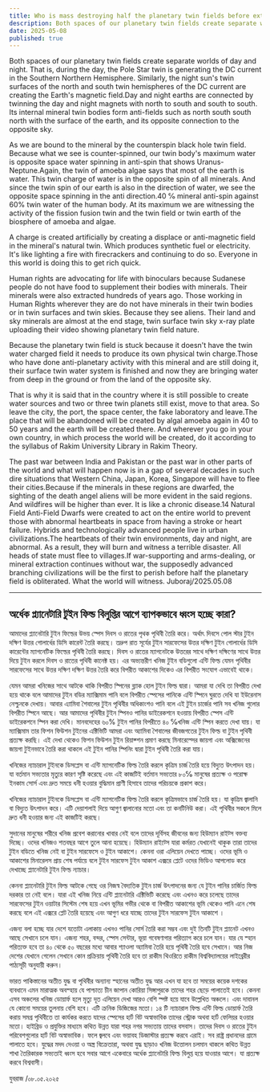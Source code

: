 ```yaml
---
title: Who is mass destroying half the planetary twin fields before extinction?
description: Both spaces of our planetary twin fields create separate worlds of day and night. That is, during the day, the Pole Star twin is generating the DC current in the Southern Northern Hemisphere. Similarly, the night sun's twin surfaces of the north and south twin hemispheres of the DC current are creating the Earth's magnetic field.
date: 2025-05-08
published: true
---
```


Both spaces of our planetary twin fields create separate worlds of day and night. That is, during the day, the Pole Star twin is generating the DC current in the Southern Northern Hemisphere. Similarly, the night sun's twin surfaces of the north and south twin hemispheres of the DC current are creating the Earth's magnetic field.Day and night earths are connected by twinning the day and night magnets with north to south and south to south. Its internal mineral twin bodies form anti-fields such as north south south north with the surface of the earth, and its opposite connection to the opposite sky.

As we are bound to the mineral by the counterspin black hole twin field. Because what we see is counter-spinned, our twin body's maximum water is opposite space water spinning in anti-spin that shows Uranus-Neptune.Again, the twin of amoeba algae says that most of the earth is water. This twin charge of water is in the opposite spin of all minerals. And since the twin spin of our earth is also in the direction of water, we see the opposite space spinning in the anti direction.40 ℅ mineral anti-spin against 60% twin water of the human body. At its maximum we are witnessing the activity of the fission fusion twin and the twin field or twin earth of the biosphere of amoeba and algae.

A charge is created artificially by creating a displace or anti-magnetic field in the mineral's natural twin. Which produces synthetic fuel or electricity. It's like lighting a fire with firecrackers and continuing to do so. Everyone in this world is doing this to get rich quick.

Human rights are advocating for life with binoculars because Sudanese people do not have food to supplement their bodies with minerals. Their minerals were also extracted hundreds of years ago. Those working in Human Rights wherever they are do not have minerals in their twin bodies or in twin surfaces and twin skies.
Because they see aliens. Their land and sky minerals are almost at the end stage, twin surface twin sky x-ray plate uploading their video showing planetary twin field nature.

Because the planetary twin field is stuck because it doesn't have the twin water charged field it needs to produce its own physical twin charge.Those who have done anti-planetary activity with this mineral and are still doing it, their surface twin water system is finished and now they are bringing water from deep in the ground or from the land of the opposite sky.

That is why it is said that in the country where it is still possible to create water sources and two or three twin planets still exist, move to that area. So leave the city, the port, the space center, the fake laboratory and leave.The place that will be abandoned will be created by algal amoeba again in 40 to 50 years and the earth will be created there.
And wherever you go in your own country, in which process the world will be created, do it according to the syllabus of Rakim University Library in Rakim Theory.

The past war between India and Pakistan or the past war in other parts of the world and what will happen now is in a gap of several decades in such dire situations that Western China, Japan, Korea, Singapore will have to flee their cities.Because if the minerals in these regions are dwarfed, the sighting of the death angel aliens will be more evident in the said regions. And wildfires will be higher than ever. It is like a chronic disease.14 Natural Field Anti-Field Dwarfs were created to act on the entire world to prevent those with abnormal heartbeats in space from having a stroke or heart failure. Hybrids and technologically advanced people live in urban civilizations.The heartbeats of their twin environments, day and night, are abnormal. As a result, they will burn and witness a terrible disaster. All heads of state must flee to villages.If war-supporting and arms-dealing, or mineral extraction continues without war, the supposedly advanced branching civilizations will be the first to perish before half the planetary field is obliterated. What the world will witness.
Juboraj/2025.05.08

---

## অর্ধেক প্ল‍্যানেটারি টুইন ফিল্ড বিলুপ্তির আগে ব‍্যাপকভাবে ধ্বংস হচ্ছে কারা?

আমাদের প্ল‍্যানেটারি টুইন ফিল্ডের উভয় স্পেস দিবস ও রাতের পৃথক পৃথিবী তৈরি করে। অর্থাৎ দিবসে পোল স্টার টুইন দক্ষিণ উত্তর গোলার্ধের ডিসি কারেন্ট তৈরি করছে। তদ্রুপ রাত সূর্যের টুইন সারফেসের উত্তর দক্ষিণ টুইন গোলার্ধের ডিসি কারেন্টের ম‍্যাগনেটিক ফিল্ডের পৃথিবী তৈরি করছে। দিবস ও রাতের ম‍্যাগনেটকে উত্তরের সাথে দক্ষিণ দক্ষিণের সাথে উত্তর দিয়ে টুইন করলে দিবস ও রাতের পৃথিবী কানেক্ট হয়। এর অভ‍্যন্তরীণ খনিজ টুইন বডিগুলো এন্টি ফিল্ড যেমন পৃথিবীর সারফেসের সাথে উত্তর দক্ষিণ দক্ষিণ উত্তর তৈরি করে বিপরীত আকাশের দিকেও এর বিপরীত সংযোগ এভাবেই থাকে।

যেমন আমরা খনিজের সাথে আটকে থাকি বিপরীত স্পিনের ব্ল‍্যাক হোল টুইন ফিল্ড দ্বারা। আমরা যা দেখি তা বিপরীত দেখা হয়ে থাকে বলে আমাদের টুইন বডির ম‍্যাক্সিমাম পানি বলে বিপরীত স্পেসের পানিকে এন্টি স্পিনে ঘুরতে দেখি যা ইউরেনাস নেপ্চুনকে দেখায়। আবার এ‍্যামিবা শৈবালের টুইন পৃথিবীর অধিকাংশও পানি বলে এই টুইন চার্জের পানি সব খনিজ গুলোর বিপরীত স্পিনে আছে। আর আমাদের পৃথিবীর টুইন স্পিনও পানির ডাইরেকশনে হওয়ায় বিপরীত স্পেস এন্টি ডাইরেকশনে স্পিন করা দেখি। মানবদেহের ৬০% টুইন পানির বিপরীতে ৪০ ℅খনিজ এন্টি স্পিন করতে দেখা যায়। যা ম‍্যাক্সিমাম তার ফিশন ফিউশন টুইনের এক্টিভিটি আমরা এবং অ‍্যামিবা শৈবালের  জীবজগতের টুইন ফিল্ড বা টুইন ‍পৃথিবী প্রত‍্যক্ষ করছি। 
এই দেখা থেকেও ফিশন ফিউশন টুইন রিয়াক্শন
প্রমাণ করছে মিনারেল্সের জায়গা এবং অক্সিজেনের জায়গা টুইনভাবে তৈরি করা থাকলে এই টুইন পানির স্পিনিং দ্বারা টুইন পৃথিবী তৈরি করা যায়।

খনিজের ন‍্যাচারাল টুইনকে ডিসপ্লেস বা এন্টি ম‍্যাগনেটিক ফিল্ড তৈরি করলে কৃত্রিম চার্জ তৈরি হয়ে বিদ‍্যুত উৎপাদন হয়। যা বর্তমান সভ‍্যতার মৃত‍্যুর কারণ সৃষ্টি করেছে এবং এই কাজটিই বর্তমান সভ‍্যতার ৮০℅ মানুষের প্রত‍্যক্ষ ও পরোক্ষ ইনকাম সোর্স এবং দ্রুত সময়ে ধনী হওয়ার বুদ্ধিমান প্রাণী হিসাবে তাদের পরিচয়কে প্রকাশ করে।

খনিজের ন‍্যাচারাল টুইনকে ডিসপ্লেস বা এন্টি ম‍্যাগনেটিক ফিল্ড তৈরি করলে কৃত্রিমভাবে চার্জ তৈরি হয়। যা কৃত্রিম জ্বালানি বা বিদ‍্যুত উৎপাদন করে। এটি দেয়াশলাই দিয়ে আগুণ জ্বালানোর মতো এবং তা কনটিনিউ করা। এই পৃথিবীর সকলে মিলে দ্রুত ধনী হওয়ার জন‍্য এই কাজটিই করছে। 

সুদানের মানুষের শরীরে খনিজ প্রবেশ করানোর খাবার নেই বলে তাদের দূর্বিসহ জীবনের জন‍্য হিউম‍্যান রাইট্স বক্তব‍্য দিচ্ছে। ওদের খনিজও শতবছর আগে তুলে আনা হয়েছে। হিউম‍্যান রাইট্সে যারা কর্মরত যেখানেই থাকুক তারা তাদের টুইন বডিতে খনিজ নেই বা টুইন সারফেসে ও টুইন আকাশে। কেননা ওরা এলিয়েন দেখতে পাচ্ছে। ওদের ভূমি ও আকাশের মিনারেলস প্রায় শেষ পর্যায়ে বলে টুইন সারফেস টুইন আকাশ এক্সরে প্লেটে ওদের ভিডিও আপলোড করে দেখাচ্ছে প্ল‍্যানেটারি টুইন ফিল্ড ন‍্যাচার।

কেননা প্ল‍্যানেটারি টুইন ফিল্ড আটকে গেছে ওর নিজস্ব বৈদ‍্যতিক টুইন চার্জ উৎপাদনের জন‍্য যে টুইন পানির চার্জিত ফিল্ড দরকার তা নেই বলে।
যারা এই খনিজ নিয়ে এন্টি প্ল‍্যানেটারি এক্টিভিটি করেছে এবং এখনও করে চলেছে তাদের সারফেসের টুইন ওয়াটার সিস্টেম শেষ হয়ে এখন ভূমির গভীর থেকে বা বিপরীত আকাশের ভূমি থেকেও পানি এনে শেষ করছে বলে এই এক্সরে প্লেট তৈরি হয়েছে এবং আগুণ ধরে যাচ্ছে তাদের টুইন সারফেস টুইন আকাশে । 

এজন‍্য বলা হচ্ছে যার দেশে যতোটা এলাকায়  এখনও পানির সোর্স তৈরি করা সম্ভব এবং দুই তিনটি টুইন প্ল‍্যানেট এখনও আছে সেখানে চলে যান। এজন‍্য শহর, বন্দর, স্পেস সেন্টার, ভূয়া গবেষণাগার  পরিত‍‍্যাগ করে চলে যান। যার যে স্হান পরিত‍্যক্ত হবে তা ৪০ থেকে ৫০ বছরের মধ‍্যে আবার শ‍্যাওলা অ‍্যামিবা তৈরি হয়ে পৃথিবী তৈরি হবে সেখানে।
আর নিজ দেশের যেখানে গেলেন সেখানে কোন প্রক্রিয়ায় পৃথিবী তৈরি হবে তা রাকীম থিওরিতে রাকীম বিশ্ববিদ্যালয়ের লাইব্রেরীর পাঠ‍্যসূচী অনুযায়ী করুন।

ভারত পাকিস্তানের অতীত যুদ্ধ বা পৃথিবীর অন‍্যান‍্য স্হানের অতীত যুদ্ধ আর এখন যা হবে তা সময়ের কয়েক দশকের ব‍্যবধানে এমন মারাত্মক অবস্হায় যে পাশ্চাত্য চীন জাপান কোরিয়া সিঙ্গাপুরকে তাদের শহর ছেড়ে পালাতেই হবে। কেননা এসব অঞ্চলের খনিজ ডোয়ার্ফ হলে মৃত‍্যু দূত এলিয়েন দেখা আরও বেশি স্পষ্ট হয়ে যাবে উল্লেখিত অঞ্চলে। এবং দাবানল যে কোনো সময়ের তুলনায় বেশি হবে। এটি ক্রনিক ডিজিজের মতো। ১৪ টি ন‍্যাচারাল ফিল্ড এন্টি ফিল্ড ডোয়ার্ফ তৈরি করায় সমগ্র পৃথিবীতে তা কার্যকর করতে যাদের স্পেসের হার্ট বিট অস্বাভাবিক তাদের স্ট্রোক অথবা হার্ট ফেলিয়র হওয়ার মতো। হাইব্রিড ও প্রযুক্তির মাধ‍্যমে কথিত উন্নত যারা শহর নগর সভ‍্যতায় তাদের বসবাস। তাদের দিবস ও রাতের টুইন পরিবেশগুলোর হার্ট বিট অস্বাভাবিক। ফলে জ্বলবে এবং ভয়াবহ ডিজাস্টার প্রত‍্যক্ষ করবে এরাই। সব রা‍ষ্ট্র প্রধানদের গ্রামে পালাতে হবে।
যুদ্ধের মদদ দেওয়া ও অস্ত্র বিক্রেতারা, অথবা যুদ্ধ ছাড়াও  খনিজ উত্তোলন চলমান থাকলে কথিত উন্নত শাখা তৈরিকারক সভ‍্যতাই ধ্বংস হবে সবার আগে একেবারে অর্ধেক প্ল‍্যানেটারি ফিল্ড বিলুপ্ত হয়ে যাওয়ার আগে। যা প্রত‍্যক্ষ কর‍বে বিশ্ববাসী।

যুবরাজ /০৮.০৫.২০২৫
